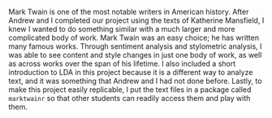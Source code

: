 
Mark Twain is one of the most notable writers in American history.  After Andrew and I completed our project using the texts of Katherine Mansfield, I knew I wanted to do something similar with a much larger and more complicated body of work.  Mark Twain was an easy choice; he has written many famous works.  Through sentiment analysis and stylometric analysis, I was able to see content and style changes in just one body of work, as well as across works over the span of his lifetime.  I also included a short introduction to LDA in this project because it is a different way to analyze text, and it was something that Andrew and I had not done before.  Lastly, to make this project easily replicable, I put the text files in a package called `marktwainr` so that other students can readily access them and play with them.  

